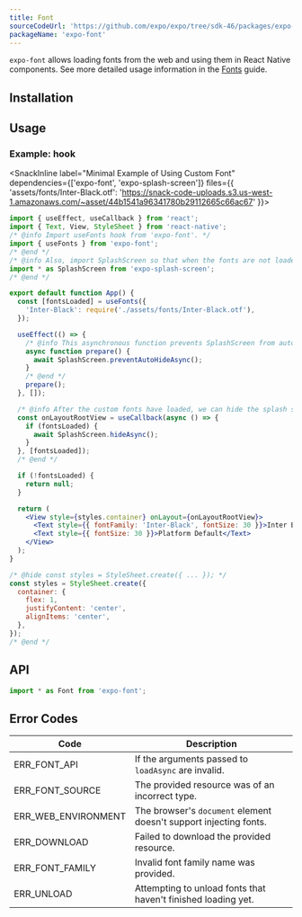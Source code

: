 ```yaml
---
title: Font
sourceCodeUrl: 'https://github.com/expo/expo/tree/sdk-46/packages/expo-font'
packageName: 'expo-font'
---
```



`expo-font` allows loading fonts from the web and using them in React Native components. See more detailed usage information in the [Fonts](/guides/using-custom-fonts) guide.

<PlatformsSection android emulator ios simulator web />

## Installation

<APIInstallSection />

## Usage

### Example: hook

<SnackInline label="Minimal Example of Using Custom Font" dependencies={['expo-font', 'expo-splash-screen']} files={{ 'assets/fonts/Inter-Black.otf': 'https://snack-code-uploads.s3.us-west-1.amazonaws.com/~asset/44b1541a96341780b29112665c66ac67' }}>

```jsx
import { useEffect, useCallback } from 'react';
import { Text, View, StyleSheet } from 'react-native';
/* @info Import useFonts hook from 'expo-font'. */
import { useFonts } from 'expo-font';
/* @end */
/* @info Also, import SplashScreen so that when the fonts are not loaded, we can continue to show SplashScreen. */
import * as SplashScreen from 'expo-splash-screen';
/* @end */

export default function App() {
  const [fontsLoaded] = useFonts({
    'Inter-Black': require('./assets/fonts/Inter-Black.otf'),
  });

  useEffect(() => {
    /* @info This asynchronous function prevents SplashScreen from auto hiding while the fonts are loaded. */
    async function prepare() {
      await SplashScreen.preventAutoHideAsync();
    }
    /* @end */
    prepare();
  }, []);

  /* @info After the custom fonts have loaded, we can hide the splash screen and display the app screen. */
  const onLayoutRootView = useCallback(async () => {
    if (fontsLoaded) {
      await SplashScreen.hideAsync();
    }
  }, [fontsLoaded]);
  /* @end */

  if (!fontsLoaded) {
    return null;
  }

  return (
    <View style={styles.container} onLayout={onLayoutRootView}>
      <Text style={{ fontFamily: 'Inter-Black', fontSize: 30 }}>Inter Black</Text>
      <Text style={{ fontSize: 30 }}>Platform Default</Text>
    </View>
  );
}

/* @hide const styles = StyleSheet.create({ ... }); */
const styles = StyleSheet.create({
  container: {
    flex: 1,
    justifyContent: 'center',
    alignItems: 'center',
  },
});
/* @end */
```

</SnackInline>

## API

```js
import * as Font from 'expo-font';
```

<APISection packageName="expo-font" />

## Error Codes

| Code                | Description                                                       |
| ------------------- | ----------------------------------------------------------------- |
| ERR_FONT_API        | If the arguments passed to `loadAsync` are invalid.               |
| ERR_FONT_SOURCE     | The provided resource was of an incorrect type.                   |
| ERR_WEB_ENVIRONMENT | The browser's `document` element doesn't support injecting fonts. |
| ERR_DOWNLOAD        | Failed to download the provided resource.                         |
| ERR_FONT_FAMILY     | Invalid font family name was provided.                            |
| ERR_UNLOAD          | Attempting to unload fonts that haven't finished loading yet.     |
